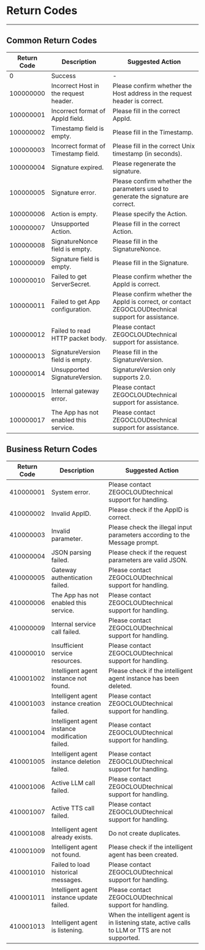 # Return Codes

- - -

## Common Return Codes

| Return Code | Description | Suggested Action |
| --- | --- | --- |
| 0 | Success | - |
| 100000000 | Incorrect Host in the request header. | Please confirm whether the Host address in the request header is correct. |
| 100000001 | Incorrect format of AppId field. | Please fill in the correct AppId. |
| 100000002 | Timestamp field is empty. | Please fill in the Timestamp. |
| 100000003 | Incorrect format of Timestamp field. | Please fill in the correct Unix timestamp (in seconds). |
| 100000004 | Signature expired. | Please regenerate the signature. |
| 100000005 | Signature error. | Please confirm whether the parameters used to generate the signature are correct. |
| 100000006 | Action is empty. | Please specify the Action. |
| 100000007 | Unsupported Action. | Please fill in the correct Action. |
| 100000008 | SignatureNonce field is empty. | Please fill in the SignatureNonce. |
| 100000009 | Signature field is empty. | Please fill in the Signature. |
| 100000010 | Failed to get ServerSecret. | Please confirm whether the AppId is correct. |
| 100000011 | Failed to get App configuration. | Please confirm whether the AppId is correct, or contact ZEGOCLOUDtechnical support for assistance. |
| 100000012 | Failed to read HTTP packet body. | Please contact ZEGOCLOUDtechnical support for assistance. |
| 100000013 | SignatureVersion field is empty. | Please fill in the SignatureVersion. |
| 100000014 | Unsupported SignatureVersion. | SignatureVersion only supports 2.0. |
| 100000015 | Internal gateway error. | Please contact ZEGOCLOUDtechnical support for assistance. |
| 100000017 | The App has not enabled this service. | Please contact ZEGOCLOUDtechnical support for assistance. |

## Business Return Codes

| Return Code    | Description                       | Suggested Action                          |
| --------- | -------------------------- | --------------------------------- |
| 410000001 | System error.                 | Please contact ZEGOCLOUDtechnical support for handling.        |
| 410000002 | Invalid AppID.               | Please check if the AppID is correct.          |
| 410000003 | Invalid parameter.        | Please check the illegal input parameters according to the Message prompt.  |
| 410000004 | JSON parsing failed.          | Please check if the request parameters are valid JSON.                |
| 410000005 | Gateway authentication failed.         | Please contact ZEGOCLOUDtechnical support for handling.        |
| 410000006 | The App has not enabled this service.          | Please contact ZEGOCLOUDtechnical support for handling.        |
| 410000009 | Internal service call failed. | Please contact ZEGOCLOUDtechnical support for handling.          |
| 410000010 | Insufficient service resources. | Please contact ZEGOCLOUDtechnical support for handling.          |
| 410001002 | Intelligent agent instance not found.    | Please check if the intelligent agent instance has been deleted.        |
| 410001003 | Intelligent agent instance creation failed.           | Please contact ZEGOCLOUDtechnical support for handling.    |
| 410001004 | Intelligent agent instance modification failed.       | Please contact ZEGOCLOUDtechnical support for handling.             |
| 410001005 | Intelligent agent instance deletion failed.        | Please contact ZEGOCLOUDtechnical support for handling.                   |
| 410001006 | Active LLM call failed.       | Please contact ZEGOCLOUDtechnical support for handling.           |
| 410001007 | Active TTS call failed.                | Please contact ZEGOCLOUDtechnical support for handling.                 |
| 410001008 | Intelligent agent already exists.          | Do not create duplicates.        |
| 410001009 | Intelligent agent not found.        | Please check if the intelligent agent has been created.         |
| 410001010 | Failed to load historical messages.       | Please contact ZEGOCLOUDtechnical support for handling.             |
| 410001011 | Intelligent agent instance update failed.            | Please contact ZEGOCLOUDtechnical support for handling.    |
| 410001013 | Intelligent agent is listening.            | When the intelligent agent is in listening state, active calls to LLM or TTS are not supported.    |